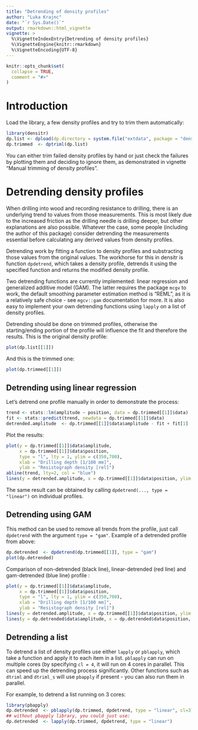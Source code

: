 ```yaml
---
title: "Detrending of density profiles"
author: "Luka Krajnc"
date: "`r Sys.Date()`"
output: rmarkdown::html_vignette
vignette: >
  %\VignetteIndexEntry{Detrending of density profiles}
  %\VignetteEngine{knitr::rmarkdown}
  %\VignetteEncoding{UTF-8}
---
```


```r
knitr::opts_chunk$set(
  collapse = TRUE,
  comment = "#>"
)
```
# Introduction
Load the library, a few density profiles and try to trim them automatically:
```r
library(densitr)
dp.list <- dpload(dp.directory = system.file("extdata", package = "densitr"))
dp.trimmed  <- dptriml(dp.list)
```
You can either trim failed density profiles by hand or just check the failures by plotting them and deciding to ignore them, as demonstrated in vignette "Manual trimming of density profiles".

# Detrending density profiles

When drilling into wood and recording resistance to drilling, there is an underlying trend to values from those measurements. This is most likely due to the increased friction as the drilling needle is drilling deeper, but other explanations are also possible. Whatever the case, some people (including the author of this package) consider detrending the measurements essential before calculating any derived values from density profiles. 

Detrending work by fitting a function to density profiles and substracting those values from the original values. The workhorse for this in densitr is function `dpdetrend`, which takes a density profile, detrends it using the specified function and returns the modified density profile. 

Two detrending functions are currently implemented: linear regression and generalized additive model (GAM). The latter requires the package `mcgv` to work, the default smoothing parameter estimation method is "REML", as it is a relatively safe choice - see `mgcv::gam` documentation for more. It is also easy to implement your own detrending functions using `lapply` on a list of density profiles.

Detrending should be done on trimmed profiles, otherwise the starting/ending portion of the profile will influence the fit and therefore the results. This is the original density profile:
```r
plot(dp.list[[1]])
```

And this is the trimmed one:
```r
plot(dp.trimmed[[1]])
```
## Detrending using linear regression

Let's detrend one profile manually in order to demonstrate the process:
```r
trend <- stats::lm(amplitude ~ position, data = dp.trimmed[[1]]$data)
fit <- stats::predict(trend, newdata = dp.trimmed[[1]]$data)
detrended.amplitude  <- dp.trimmed[[1]]$data$amplitude - fit + fit[1]
```

Plot the results:
```r
plot(y = dp.trimmed[[1]]$data$amplitude,
     x = dp.trimmed[[1]]$data$position,
     type = "l", lty = 1, ylim = c(350,700),
     xlab = "Drilling depth [1/100 mm]",
     ylab = "Resistograph density [rel]")
abline(trend, lty=2, col = "blue")
lines(y = detrended.amplitude, x = dp.trimmed[[1]]$data$position, ylim = c(100, 700), col = "red")
```

The same result can be obtained by calling `dpdetrend(..., type = "linear")` on individual profiles.

## Detrending using GAM
This method can be used to remove all trends from the profile, just call `dpdetrend` with the argument `type = "gam"`. Example of a detrended profile from above:
```r
dp.detrended  <- dpdetrend(dp.trimmed[[1]], type = "gam")
plot(dp.detrended)
```

Comparison of non-detrended (black line), linear-detrended (red line) and gam-detrended (blue line) profile :
```r
plot(y = dp.trimmed[[1]]$data$amplitude,
     x = dp.trimmed[[1]]$data$position,
     type = "l", lty = 1, ylim = c(350,700),
     xlab = "Drilling depth [1/100 mm]",
     ylab = "Resistograph density [rel]")
lines(y = detrended.amplitude, x = dp.trimmed[[1]]$data$position, ylim = c(100, 700), col = "red")
lines(y = dp.detrended$data$amplitude, x = dp.detrended$data$position, ylim = c(100, 700), col = "blue")

```
## Detrending a list
To detrend a list of density profiles use either `lapply` or `pblapply`, which take a function and apply it to each item in a list. `pblapply` can run on multiple cores (by specifying `cl = 4`, it will run on 4 cores in parallel. This can speed up the detrending process significantly. Other functions such as `dtriml` and `dtriml_s` will use `pbapply` if present - you can also run them in parallel.

For example, to detrend a list running on 3 cores:
```r
library(pbapply)
dp.detrended  <- pblapply(dp.trimmed, dpdetrend, type = "linear", cl=3)
## without pbapply library, you could just use:
dp.detrended  <- lapply(dp.trimmed, dpdetrend, type = "linear")
```

